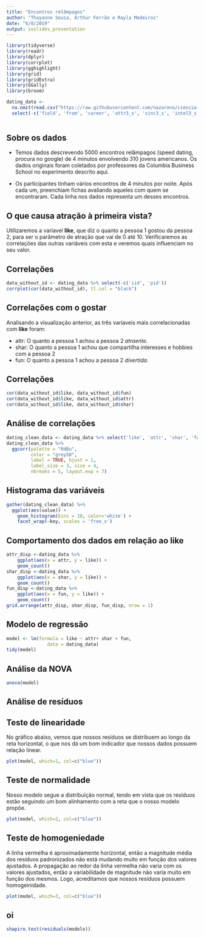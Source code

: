 ```yaml
---
title: "Encontros relâmpagos"
author: "Thayanne Sousa, Arthur Ferrão e Rayla Medeiros"
date: "6/8/2019"
output: ioslides_presentation
---
```


```r
library(tidyverse)
library(readr)
library(dplyr)
library(corrplot)
library(gghighlight)
library(grid)
library(gridExtra)
library(GGally)
library(broom)

dating_data <- 
  na.omit(read.csv("https://raw.githubusercontent.com/nazareno/ciencia-de-dados-1/master/5-regressao/speed-dating/speed-dating.csv")) %>%
  select(-c('field', 'from', 'career', 'attr3_s', 'sinc3_s', 'intel3_s', 'fun3_s', 'amb3_s'))
  
```

## Sobre os dados

- Temos dados descrevendo 5000 encontros relâmpagos (speed dating, procura no google) de 4 minutos envolvendo 310 jovens americanos. Os dados originais foram coletados por professores da Columbia Business School no experimento descrito aqui.

- Os participantes tinham vários encontros de 4 minutos por noite. Após cada um, preenchiam fichas avaliando aqueles com quem se encontraram. Cada linha nos dados representa um desses encontros.

## O que causa atração à primeira vista?

Utilizaremos a varíavel **like**, que diz o quanto a pessoa 1 gostou da pessoa 2, para ser o parâmetro de atração que vai de 0 até 10. Verificaremos as correlações das outras variáveis com esta e veremos quais influenciam no seu valor.

## Correlações

```r
data_without_id <- dating_data %>% select(-c('iid', 'pid'))
corrplot(cor(data_without_id), tl.col = "black")
```

## Correlações com o gostar

Analisando a visualização anterior, as três varíaveis mais correlacionadas com **like** foram:

- attr: O quanto a pessoa 1 achou a pessoa 2 *atraente*.
- shar: O quanto a pessoa 1 achou que compartilha interesses e hobbies com a pessoa 2
- fun: O quanto a pessoa 1 achou a pessoa 2 *divertida*.

## Correlações
```r
cor(data_without_id$like, data_without_id$fun)
cor(data_without_id$like, data_without_id$attr)
cor(data_without_id$like, data_without_id$shar)
```

## Análise de correlações

```r
dating_clean_data <- dating_data %>% select('like', 'attr', 'shar', 'fun')
dating_clean_data %>%
  ggcorr(palette = "RdBu",
         color = "grey50",
         label = TRUE, hjust = 1,
         label_size = 3, size = 4,
         nbreaks = 5, layout.exp = 7)
```

## Histograma das variáveis

```r
gather(dating_clean_data) %>%
  ggplot(aes(value)) +
    geom_histogram(bins = 10, color='white') + 
    facet_wrap(~key, scales = 'free_x')
```

## Comportamento dos dados em relação ao like

```r
attr_disp <-dating_data %>% 
    ggplot(aes(x = attr, y = like)) + 
    geom_count() 
shar_disp <-dating_data %>% 
    ggplot(aes(x = shar, y = like)) + 
    geom_count() 
fun_disp <-dating_data %>% 
    ggplot(aes(x = fun, y = like)) + 
    geom_count() 
grid.arrange(attr_disp, shar_disp, fun_disp, nrow = 1)
```

## Modelo de regressão

```r
model <- lm(formula = like ~ attr+ shar + fun,
               data = dating_data)
tidy(model)
```

## Análise da NOVA
```r
anova(model)
```


## Análise de resíduos

## Teste de linearidade

No gráfico abaixo, vemos que nossos resíduos se distribuem ao longo da reta horizontal, o que nos dá um bom indicador que nossos dados possuem relação linear.

```r
plot(model, which=1, col=c("blue"))
```



## Teste de normalidade

Nosso modelo segue a distribuição normal, tendo em vista que os resíduos estão seguindo um bom alinhamento com a reta que o nosso modelo propõe.

```r
plot(model, which=2, col=c("blue"))
```

## Teste de homogeniedade

A linha vermelha é aproximadamente horizontal, então a magnitude média dos resíduos padronizados não está mudando muito em função dos valores ajustados. A propagação ao redor da linha vermelha não varia com os valores ajustados, então a variabilidade de magnitude não varia muito em função dos mesmos. Logo, acreditamos que nossos resíduos possuem homogeinidade.

```r
plot(model, which=3, col=c("blue"))
```
## oi

``` r
shapiro.test(residuals(modelo))
```


